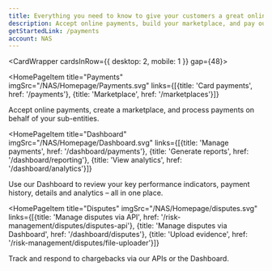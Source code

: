 ```yaml
---
title: Everything you need to know to give your customers a great online experience
description: Accept online payments, build your marketplace, and pay out to your sub-entities, sellers and service providers.
getStartedLink: /payments
account: NAS
---
```



<CardWrapper cardsInRow={{ desktop: 2, mobile: 1 }} gap={48}>

<HomePageItem 
  title="Payments"
  imgSrc="/NAS/Homepage/Payments.svg"
  links={[{title: 'Card payments', href: '/payments'}, {title: 'Marketplace', href: '/marketplaces'}]}
  >

Accept online payments, create a marketplace, and process payments on behalf of your sub-entities.

</HomePageItem>

<HomePageItem 
  title="Dashboard"
  imgSrc="/NAS/Homepage/Dashboard.svg"
  links={[{title: 'Manage payments', href: '/dashboard/payments'}, {title: 'Generate reports', href: '/dashboard/reporting'}, {title: 'View analytics', href: '/dashboard/analytics'}]}
  >

Use our Dashboard to review your key performance indicators, payment history, details and analytics – all in one place.

</HomePageItem>

<HomePageItem 
  title="Disputes"
  imgSrc="/NAS/Homepage/disputes.svg"
  links={[{title: 'Manage disputes via API', href: '/risk-management/disputes/disputes-api'}, {title: 'Manage disputes via Dashboard', href: '/dashboard/disputes'}, {title: 'Upload evidence', href: '/risk-management/disputes/file-uploader'}]}
  >

Track and respond to chargebacks via our APIs or the Dashboard.

</HomePageItem>

</CardWrapper>



